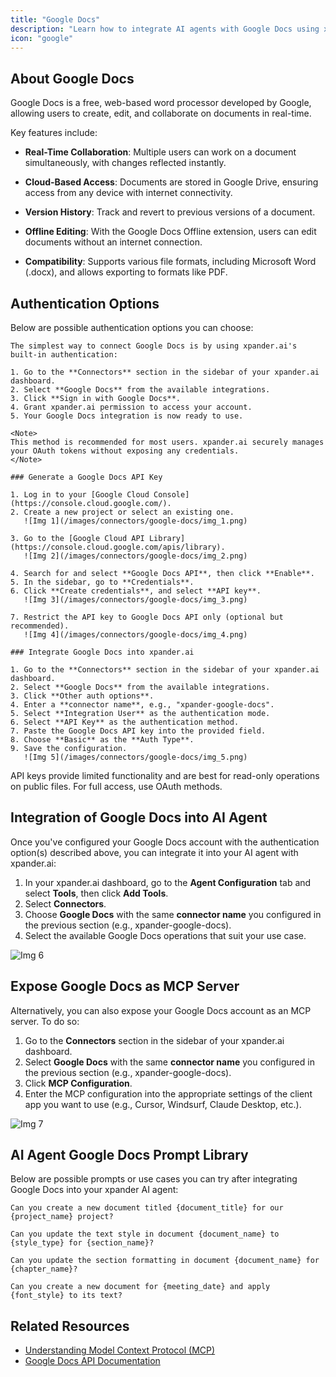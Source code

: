 ```yaml
---
title: "Google Docs"
description: "Learn how to integrate AI agents with Google Docs using xpander.ai. Create intelligent workflows that automatically analyze, summarize, and generate content within your documents."
icon: "google"
---
```


## About Google Docs

Google Docs is a free, web-based word processor developed by Google, allowing users to create, edit, and collaborate on documents in real-time. 

Key features include:

- **Real-Time Collaboration**: Multiple users can work on a document simultaneously, with changes reflected instantly.

- **Cloud-Based Access**: Documents are stored in Google Drive, ensuring access from any device with internet connectivity.

- **Version History**: Track and revert to previous versions of a document.

- **Offline Editing**: With the Google Docs Offline extension, users can edit documents without an internet connection.

- **Compatibility**: Supports various file formats, including Microsoft Word (.docx), and allows exporting to formats like PDF.


## Authentication Options

Below are possible authentication options you can choose:

<Tabs>

  <Tab title="Built-in xpander.ai Auth">

    The simplest way to connect Google Docs is by using xpander.ai's built-in authentication:

    1. Go to the **Connectors** section in the sidebar of your xpander.ai dashboard.  
    2. Select **Google Docs** from the available integrations.  
    3. Click **Sign in with Google Docs**.  
    4. Grant xpander.ai permission to access your account.  
    5. Your Google Docs integration is now ready to use.

    <Note>
    This method is recommended for most users. xpander.ai securely manages your OAuth tokens without exposing any credentials.
    </Note>

  </Tab>

  <Tab title="API Access">

    ### Generate a Google Docs API Key

    1. Log in to your [Google Cloud Console](https://console.cloud.google.com/).  
    2. Create a new project or select an existing one.  
       ![Img 1](/images/connectors/google-docs/img_1.png)

    3. Go to the [Google Cloud API Library](https://console.cloud.google.com/apis/library).  
       ![Img 2](/images/connectors/google-docs/img_2.png)

    4. Search for and select **Google Docs API**, then click **Enable**.  
    5. In the sidebar, go to **Credentials**.  
    6. Click **Create credentials**, and select **API key**.  
       ![Img 3](/images/connectors/google-docs/img_3.png)

    7. Restrict the API key to Google Docs API only (optional but recommended).  
       ![Img 4](/images/connectors/google-docs/img_4.png)

    ### Integrate Google Docs into xpander.ai

    1. Go to the **Connectors** section in the sidebar of your xpander.ai dashboard.  
    2. Select **Google Docs** from the available integrations.  
    3. Click **Other auth options**.  
    4. Enter a **connector name**, e.g., "xpander-google-docs". 
    5. Select **Integration User** as the authentication mode.  
    6. Select **API Key** as the authentication method.   
    7. Paste the Google Docs API key into the provided field.  
    8. Choose **Basic** as the **Auth Type**.  
    9. Save the configuration.  
       ![Img 5](/images/connectors/google-docs/img_5.png)
   
   <Warning>
    API keys provide limited functionality and are best for read-only operations on public files. For full access, use OAuth methods.
   </Warning>

  </Tab>

</Tabs>

## Integration of Google Docs into AI Agent

Once you've configured your Google Docs account with the authentication option(s) described above, you can integrate it into your AI agent with xpander.ai:

1. In your xpander.ai dashboard, go to the **Agent Configuration** tab and select **Tools**, then click **Add Tools**. 
2. Select **Connectors**.  
3. Choose **Google Docs** with the same **connector name** you configured in the previous section (e.g., xpander-google-docs).  
4. Select the available Google Docs operations that suit your use case.  

![Img 6](/images/connectors/google-docs/img_6.png)

## Expose Google Docs as MCP Server

Alternatively, you can also expose your Google Docs account as an MCP server. To do so:

1. Go to the **Connectors** section in the sidebar of your xpander.ai dashboard.  
2. Select **Google Docs** with the same **connector name** you configured in the previous section (e.g., xpander-google-docs).  
3. Click **MCP Configuration**.  
4. Enter the MCP configuration into the appropriate settings of the client app you want to use (e.g., Cursor, Windsurf, Claude Desktop, etc.).

![Img 7](/images/connectors/google-docs/img_7.png)

## AI Agent Google Docs Prompt Library

Below are possible prompts or use cases you can try after integrating Google Docs into your xpander AI agent:

```
Can you create a new document titled {document_title} for our {project_name} project?
```

````
Can you update the text style in document {document_name} to {style_type} for {section_name}?
````

```
Can you update the section formatting in document {document_name} for {chapter_name}?
```

```
Can you create a new document for {meeting_date} and apply {font_style} to its text?
```

## Related Resources

- [Understanding Model Context Protocol (MCP)](/docs/05-human-interfaces/04-mcp)
- [Google Docs API Documentation](https://developers.google.com/workspace/docs/api/reference/rest)